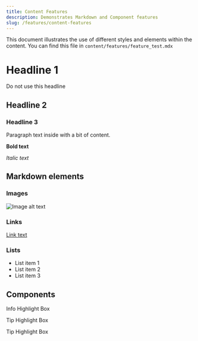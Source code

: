 ```yaml
---
title: Content Features
description: Demonstrates Markdown and Component features
slug: /features/content-features
---
```



This document illustrates the use of different styles and elements within the content. You can find this file in `content/features/feature_test.mdx`

# Headline 1
Do not use this headline

## Headline 2

### Headline 3

Paragraph text inside with a bit of content.

**Bold text**

*Italic text*


## Markdown elements

### Images
![Image alt text](images/test_image.png)

### Links
[Link text](www.google.com)

### Lists

* List item 1
* List item 2
* List item 3

## Components

<HighlightBox type="info">

Info Highlight Box

</HighlightBox>



<HighlightBox type="tip">

Tip Highlight Box

</HighlightBox>

<HighlightBox type="warn">

Tip Highlight Box

</HighlightBox>

